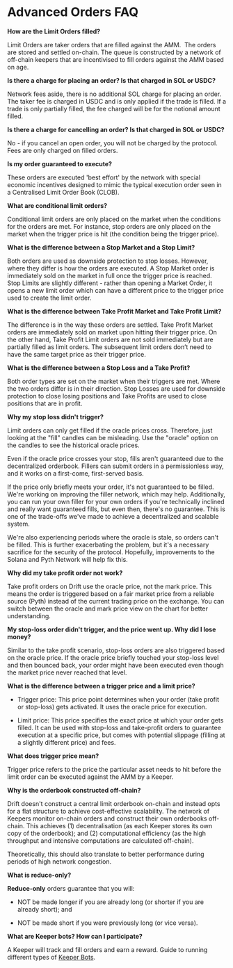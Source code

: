 
# Advanced Orders FAQ

**How are the Limit Orders filled?**

Limit Orders are taker orders that are filled against the AMM. 
The orders are stored and settled on-chain. The queue is constructed by a network of off-chain keepers that are incentivised to fill orders against the AMM based on age.

**Is there a charge for placing an order? Is that charged in SOL or USDC?**

Network fees aside, there is no additional SOL charge for placing an order. The taker fee is charged in USDC and is only applied if the trade is filled. If a trade is only partially filled, the fee charged will be for the notional amount filled.

**Is there a charge for cancelling an order? Is that charged in SOL or USDC?**

No - if you cancel an open order, you will not be charged by the protocol. Fees are only charged on filled orders.

**Is my order guaranteed to execute?**

These orders are executed 'best effort' by the network with special economic incentives designed to mimic the typical execution order seen in a Centralised Limit Order Book (CLOB).

**What are conditional limit orders?**

Conditional limit orders are only placed on the market when the conditions for the orders are met. For instance, stop orders are only placed on the market when the trigger price is hit (the condition being the trigger price).

**What is the difference between a Stop Market and a Stop Limit?**

Both orders are used as downside protection to stop losses. However, where they differ is how the orders are executed. A Stop Market order is immediately sold on the market in full once the trigger price is reached. Stop Limits are slightly different - rather than opening a Market Order, it opens a new limit order which can have a different price to the trigger price used to create the limit order.

**What is the difference between Take Profit Market and Take Profit Limit?**

The difference is in the way these orders are settled. Take Profit Market orders are immediately sold on market upon hitting their trigger price. On the other hand, Take Profit Limit orders are not sold immediately but are partially filled as limit orders. The subsequent limit orders don’t need to have the same target price as their trigger price.

**What is the difference between a Stop Loss and a Take Profit?**

Both order types are set on the market when their triggers are met. Where the two orders differ is in their direction. Stop Losses are used for downside protection to close losing positions and Take Profits are used to close positions that are in profit.

**Why my stop loss didn't trigger?**

Limit orders can only get filled if the oracle prices cross. Therefore, just looking at the "fill" candles can be misleading. Use the "oracle" option on the candles to see the historical oracle prices.

Even if the oracle price crosses your stop, fills aren't guaranteed due to the decentralized orderbook. Fillers can submit orders in a permissionless way, and it works on a first-come, first-served basis.

If the price only briefly meets your order, it's not guaranteed to be filled. We're working on improving the filler network, which may help. Additionally, you can run your own filler for your own orders if you're technically inclined and really want guaranteed fills, but even then, there's no guarantee. This is one of the trade-offs we've made to achieve a decentralized and scalable system.

We're also experiencing periods where the oracle is stale, so orders can't be filled. This is further exacerbating the problem, but it's a necessary sacrifice for the security of the protocol. Hopefully, improvements to the Solana and Pyth Network will help fix this.


**Why did my take profit order not work?**

Take profit orders on Drift use the oracle price, not the mark price. This means the order is triggered based on a fair market price from a reliable source (Pyth) instead of the current trading price on the exchange. You can switch between the oracle and mark price view on the chart for better understanding.

**My stop-loss order didn't trigger, and the price went up. Why did I lose money?**

Similar to the take profit scenario, stop-loss orders are also triggered based on the oracle price. If the oracle price briefly touched your stop-loss level and then bounced back, your order might have been executed even though the market price never reached that level.

**What is the difference between a trigger price and a limit price?**

- Trigger price: This price point determines when your order (take profit or stop-loss) gets activated. It uses the oracle price for execution.

- Limit price: This price specifies the exact price at which your order gets filled. It can be used with stop-loss and take-profit orders to guarantee execution at a specific price, but comes with potential slippage (filling at a slightly different price) and fees.

**What does trigger price mean?**

Trigger price refers to the price the particular asset needs to hit before the limit order can be executed against the AMM by a Keeper.

**Why is the orderbook constructed off-chain?**

Drift doesn't construct a central limit orderbook on-chain and instead opts for a flat structure to achieve cost-effective scalability. The network of Keepers monitor on-chain orders and construct their own orderbooks off-chain. This achieves (1) decentralisation (as each Keeper stores its own copy of the orderbook); and (2) computational efficiency (as the high throughput and intensive computations are calculated off-chain).

Theoretically, this should also translate to better performance during periods of high network congestion.

**What is reduce-only?**

**Reduce-only** orders guarantee that you will:

-   NOT be made longer if you are already long (or shorter if you are already short); and

-   NOT be made short if you were previously long (or vice versa).

**What are Keeper bots? How can I participate?**

A Keeper will track and fill orders and earn a reward. Guide to running different types of [Keeper Bots](/about-v2/keepers).
